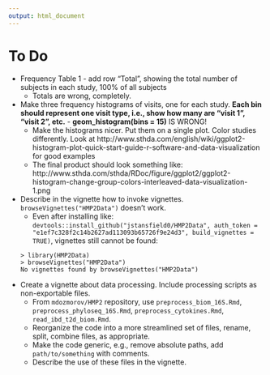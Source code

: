 ```yaml
---
output: html_document
---
```


# To Do

- Frequency Table 1 - add row "Total", showing the total number of subjects in each study, 100% of all subjects
    - Totals are wrong, completely.

- Make three frequency histograms of visits, one for each study. **Each bin should represent one visit type, i.e., show how many are "visit 1", "visit 2", etc.** - **geom_histogram(bins = 15)** IS WRONG!
    - Make the histograms nicer. Put them on a single plot. Color studies differently. Look at http://www.sthda.com/english/wiki/ggplot2-histogram-plot-quick-start-guide-r-software-and-data-visualization for good examples
    - The final product should look something like: http://www.sthda.com/sthda/RDoc/figure/ggplot2/ggplot2-histogram-change-group-colors-interleaved-data-visualization-1.png

- Describe in the vignette how to invoke vignettes. `browseVignettes("HMP2Data")` doesn't work.
    - Even after installing like: `devtools::install_github("jstansfield0/HMP2Data", auth_token = "e1ef7c328f2c14b2627ad113093b65726f9e24d3", build_vignettes = TRUE)`, vignettes still cannot be found:
```
> library(HMP2Data)
> browseVignettes("HMP2Data")
No vignettes found by browseVignettes("HMP2Data")
```


- Create a vignette about data processing. Include processing scripts as non-exportable files.
    - From `mdozmorov/HMP2` repository, use `preprocess_biom_16S.Rmd`, `preprocess_phyloseq_16S.Rmd`, `preprocess_cytokines.Rmd`, `read_ibd_t2d_biom.Rmd`.
    - Reorganize the code into a more streamlined set of files, rename, split, combine files, as appropriate.
    - Make the code generic, e.g., remove absolute paths, add `path/to/something` with comments.
    - Describe the use of these files in the vignette.
